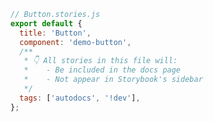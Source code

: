 ```js
// Button.stories.js
export default {
  title: 'Button',
  component: 'demo-button',
  /**
   * 👇 All stories in this file will:
   *    - Be included in the docs page
   *    - Not appear in Storybook's sidebar
   */
  tags: ['autodocs', '!dev'],
};
```
